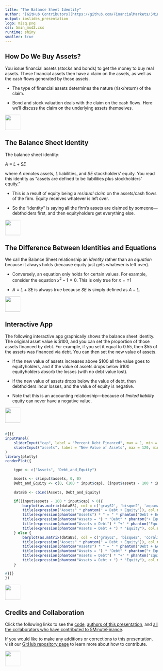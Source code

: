 ```yaml
---
title: "The Balance Sheet Identity"
author: "[GitHub Contributors](https://github.com/FinancialMarkets/5MinuteFinance/graphs/contributors)"
output: ioslides_presentation
logo: misq.png
css: 5min_mod2.css
runtime: shiny
smaller: true
---
```


##  How Do We Buy Assets?

You issue financial assets (stocks and bonds) to get the money to buy real assets.  These financial assets then have a claim on the assets, as well as the cash flows generated by those assets.  

-  The type of financial assets determines the nature (risk/return) of the claim. 

-  Bond and stock valuation deals with the claim on the cash flows.  Here we'll discuss the claim on the underlying assets themselves.   

<div class="MIfooter"><img src="mi.png" style="height:50px;"></div> 

## The Balance Sheet Identity

The balance sheet identity: 

$A \equiv L + SE$

where *A* denotes assets, *L* liabilities, and *SE* stockholders' equity. You read this identity as "assets are defined to be liabilities plus stockholders' equity."

-  This is a result of equity being a *residual claim* on the assets/cash flows of the firm.  Equity receives whatever is left over. 

-  So the "identity" is saying all the firm's assets are claimed by someone---debtholders first, and then equityholders get everything else. 

<div class="MIfooter"><img src="mi.png" style="height:50px;"></div> 

## The Difference Between Identities and Equations

We call the Balance Sheet relationship an *identity* rather than an *equation* because it always holds (because equity just gets whatever is left over).

- Conversely, an equation only holds for certain values.  For example, consider the equation $x^2 - 1 = 0$.  This is only true for $x = \pm 1$

- $A \equiv L + SE$ is always true because $SE$ is simply defined as $A - L$.

<div class="MIfooter"><img src="mi.png" style="height:50px;"></div> 

## Interactive App

The following interactive app graphically shows the balance sheet identity. The original asset value is \$100, and you can set the proportion of those assets financed by debt.  For example, if you set it equal to 0.55, then \$55 of the assets was financed via debt.  You can then set the new value of assets. 

- If the new value of assets increases above \$100 all the value goes to equityholders, and if the value of assets drops below \$100 equityholders absorb the losses (with no debt value lost). 

- If the new value of assets drops below the value of debt, then debtholders incur losses, and the value of equity is negative.

-  Note that this is an accounting relationship---because of *limited liability* equity can never have a negative value.

<div class="MIfooter"><img src="mi.png" style="height:50px;"></div> 

##

```r
#{{{
inputPanel(
    sliderInput("cap", label = "Percent Debt Financed", max = 1, min = 0, value = .35, step = .01),
    sliderInput("assets", label = "New Value of Assets", max = 120, min = 1, value = 100, step = 1)
)
library(plotly)
renderPlot({

    type <- c("Assets", "Debt_and_Equity")

    Assets <- c(input$assets, 0, 0)
    Debt_and_Equity <- c(0, (100 * input$cap), (input$assets - 100 * input$cap))
            
    dataBS <- cbind(Assets, Debt_and_Equity)

    if((input$assets - 100 * input$cap) > 0){
        barplot(as.matrix(dataBS), col = c('gray62', 'bisque2', 'aquamarine'), cex.main = 2)
        title(expression("Assets" * phantom(" = Debt + Equity")), col.main = 'gray62', cex.main = 2)
        title(expression(phantom("Assets") * " = " * phantom("Debt + Equity")), col.main = 1, cex.main = 2)
        title(expression(phantom("Assets = ") * "Debt" * phantom("+ Equity")), col.main = 'bisque2', cex.main = 2)
        title(expression(phantom("Assets = Debt") * "+" * phantom("Equity")), col.main = 1, cex.main = 2)
        title(expression(phantom("Assets = Debt + ") * "Equity"), col.main = 'aquamarine', cex.main = 2)
    } else {
        barplot(as.matrix(dataBS), col = c('gray62', 'bisque2', 'coral1'), cex.main = 2)
        title(expression("Assets" * phantom(" = Debt + Equity")), col.main = 'gray62', cex.main = 2)
        title(expression(phantom("Assets") * " = " * phantom("Debt + Equity")), col.main = 1, cex.main = 2)
        title(expression(phantom("Assets = ") * "Debt" * phantom("+ Equity")), col.main = 'bisque2', cex.main = 2)
        title(expression(phantom("Assets = Debt") * "+" * phantom("Equity")), col.main = 1, cex.main = 2)
        title(expression(phantom("Assets = Debt + ") * "Equity"), col.main = 'coral1', cex.main = 2)
    }        

#}}}
})
```

<div class="MIfooter"><img src="mi.png" style="height:50px;"></div> 

## Credits and Collaboration

Click the following links to see the [code](https://github.com/FinancialMarkets/5MinuteFinance/blob/master/Corporate_Finance/The_Balance_Sheet_Identity/balance_sheet_identity.Rmd), [authors of this presentation](https://github.com/FinancialMarkets/5MinuteFinance/blame/master/Corporate_Finance/The_Balance_Sheet_Identity/balance_sheet_identity.Rmd), and [all the collaborators who have contributed to 5MinuteFinance](https://github.com/FinancialMarkets/5MinuteFinance/graphs/contributors).

If you would like to make any additions or corrections to this presentation, visit our [GitHub repository page](https://github.com/FinancialMarkets/5MinuteFinance#how-to-contribute) to learn more about how to contribute.

<div class="MIfooter"><img src="mi.png" style="height:50px;"></div> 
